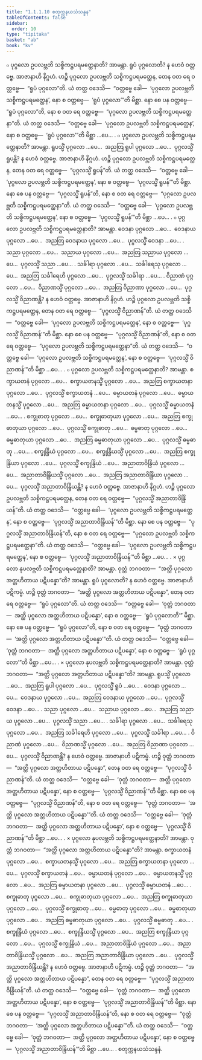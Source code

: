 ```yaml
---
title: "1.1.1.10 စတုက္ကနယသံသန္ဒန"
tableOfContents: false
sidebar:
  order: 10
type: "tipitaka"
basket: "ab"
book: "kv"
---
```



<DynamicBreadcrumb />

<Division number="46" book="kv" e="ch" v="32" p="21">

<Paragraph number="119" book="kv">
๐ ပုဂ္ဂလော ဥပလဗ္ဘတိ သစ္စိကဋ္ဌပရမတ္ထေနာတိ? အာမန္တာ. ရူပံ ပုဂ္ဂလောတိ? န ဟေဝံ ဝတ္တဗ္ဗေ.
</Paragraph>

<Paragraph number="120" book="kv">
အာဇာနာဟိ နိဂ္ဂဟံ. ဟဉ္စိ ပုဂ္ဂလော ဥပလဗ္ဘတိ သစ္စိကဋ္ဌပရမတ္ထေန, တေန ဝတ ရေ ဝတ္တဗ္ဗေ—  “ရူပံ ပုဂ္ဂလော”တိ. ယံ တတ္ထ ဝဒေသိ—  “ဝတ္တဗ္ဗေ ခေါ—  ‘ပုဂ္ဂလော ဥပလဗ္ဘတိ သစ္စိကဋ္ဌပရမတ္ထေန’, နော စ ဝတ္တဗ္ဗေ—  ‘ရူပံ ပုဂ္ဂလော’”တိ မိစ္ဆာ.
</Paragraph>

<Paragraph number="121" book="kv">
နော စေ ပန ဝတ္တဗ္ဗေ—  “ရူပံ ပုဂ္ဂလော”တိ, နော စ ဝတ ရေ ဝတ္တဗ္ဗေ—  “ပုဂ္ဂလော ဥပလဗ္ဘတိ သစ္စိကဋ္ဌပရမတ္ထေနာ”တိ. ယံ တတ္ထ ဝဒေသိ—  “ဝတ္တဗ္ဗေ ခေါ—  ‘ပုဂ္ဂလော ဥပလဗ္ဘတိ သစ္စိကဋ္ဌပရမတ္ထေန’, နော စ ဝတ္တဗ္ဗေ—  ‘ရူပံ ပုဂ္ဂလော’”တိ မိစ္ဆာ …ပေ… .
</Paragraph>

</Division>
<Division number="47" book="kv" e="ch" v="32" p="22">

<Paragraph number="122" book="kv">
๐ ပုဂ္ဂလော ဥပလဗ္ဘတိ သစ္စိကဋ္ဌပရမတ္ထေနာတိ? အာမန္တာ. ရူပသ္မိံ ပုဂ္ဂလော …ပေ…  အညတြ ရူပါ ပုဂ္ဂလော …ပေ…  ပုဂ္ဂလသ္မိံ ရူပန္တိ? န ဟေဝံ ဝတ္တဗ္ဗေ.
</Paragraph>

<Paragraph number="123" book="kv">
အာဇာနာဟိ နိဂ္ဂဟံ. ဟဉ္စိ ပုဂ္ဂလော ဥပလဗ္ဘတိ သစ္စိကဋ္ဌပရမတ္ထေန, တေန ဝတ ရေ ဝတ္တဗ္ဗေ—  “ပုဂ္ဂလသ္မိံ ရူပန်”တိ. ယံ တတ္ထ ဝဒေသိ—  “ဝတ္တဗ္ဗေ ခေါ—  ‘ပုဂ္ဂလော ဥပလဗ္ဘတိ သစ္စိကဋ္ဌပရမတ္ထေန’, နော စ ဝတ္တဗ္ဗေ—  ‘ပုဂ္ဂလသ္မိံ ရူပန်’”တိ မိစ္ဆာ.
</Paragraph>

<Paragraph number="124" book="kv">
နော စေ ပန ဝတ္တဗ္ဗေ—  “ပုဂ္ဂလသ္မိံ ရူပန်”တိ, နော စ ဝတ ရေ ဝတ္တဗ္ဗေ—  “ပုဂ္ဂလော ဥပလဗ္ဘတိ သစ္စိကဋ္ဌပရမတ္ထေနာ”တိ. ယံ တတ္ထ ဝဒေသိ—  “ဝတ္တဗ္ဗေ ခေါ—  ‘ပုဂ္ဂလော ဥပလဗ္ဘတိ သစ္စိကဋ္ဌပရမတ္ထေန’, နော စ ဝတ္တဗ္ဗေ—  ‘ပုဂ္ဂလသ္မိံ ရူပန်’”တိ မိစ္ဆာ …ပေ… .
</Paragraph>

</Division>
<Division number="48" book="kv" e="ch" v="32" p="22">

<Paragraph number="125" book="kv">
๐ ပုဂ္ဂလော ဥပလဗ္ဘတိ သစ္စိကဋ္ဌပရမတ္ထေနာတိ? အာမန္တာ. ဝေဒနာ ပုဂ္ဂလော …ပေ…  ဝေဒနာယ ပုဂ္ဂလော …ပေ…  အညတြ ဝေဒနာယ ပုဂ္ဂလော …ပေ…  ပုဂ္ဂလသ္မိံ ဝေဒနာ …ပေ… .
</Paragraph>

<Paragraph number="126" book="kv">
သညာ ပုဂ္ဂလော …ပေ…  သညာယ ပုဂ္ဂလော …ပေ…  အညတြ သညာယ ပုဂ္ဂလော …ပေ…  ပုဂ္ဂလသ္မိံ သညာ …ပေ… .
</Paragraph>

<Paragraph number="127" book="kv">
သင်္ခါရာ ပုဂ္ဂလော …ပေ…  သင်္ခါရေသု ပုဂ္ဂလော …ပေ…  အညတြ သင်္ခါရေဟိ ပုဂ္ဂလော …ပေ…  ပုဂ္ဂလသ္မိံ သင်္ခါရာ …ပေ… .
</Paragraph>

<Paragraph number="128" book="kv">
ဝိညာဏံ ပုဂ္ဂလော …ပေ…  ဝိညာဏသ္မိံ ပုဂ္ဂလော …ပေ…  အညတြ ဝိညာဏာ ပုဂ္ဂလော …ပေ…  ပုဂ္ဂလသ္မိံ ဝိညာဏန္တိ? န ဟေဝံ ဝတ္တဗ္ဗေ.
</Paragraph>

<Paragraph number="129" book="kv">
အာဇာနာဟိ နိဂ္ဂဟံ. ဟဉ္စိ ပုဂ္ဂလော ဥပလဗ္ဘတိ သစ္စိကဋ္ဌပရမတ္ထေန, တေန ဝတ ရေ ဝတ္တဗ္ဗေ—  “ပုဂ္ဂလသ္မိံ ဝိညာဏန်”တိ. ယံ တတ္ထ ဝဒေသိ—  “ဝတ္တဗ္ဗေ ခေါ—  ‘ပုဂ္ဂလော ဥပလဗ္ဘတိ သစ္စိကဋ္ဌပရမတ္ထေန’, နော စ ဝတ္တဗ္ဗေ—  ‘ပုဂ္ဂလသ္မိံ ဝိညာဏန်’”တိ မိစ္ဆာ.
</Paragraph>

<Paragraph number="130" book="kv">
နော စေ ပန ဝတ္တဗ္ဗေ—  “ပုဂ္ဂလသ္မိံ ဝိညာဏန်”တိ, နော စ ဝတ ရေ ဝတ္တဗ္ဗေ—  “ပုဂ္ဂလော ဥပလဗ္ဘတိ သစ္စိကဋ္ဌပရမတ္ထေနာ”တိ. ယံ တတ္ထ ဝဒေသိ—  “ဝတ္တဗ္ဗေ ခေါ—  ‘ပုဂ္ဂလော ဥပလဗ္ဘတိ သစ္စိကဋ္ဌပရမတ္ထေန’, နော စ ဝတ္တဗ္ဗေ—  ‘ပုဂ္ဂလသ္မိံ ဝိညာဏန်’”တိ မိစ္ဆာ …ပေ… .
</Paragraph>

</Division>
<Division number="49" book="kv" e="ch" v="32" p="23">

<Paragraph number="131" book="kv">
๐ ပုဂ္ဂလော ဥပလဗ္ဘတိ သစ္စိကဋ္ဌပရမတ္ထေနာတိ? အာမန္တာ. စက္ခာယတနံ ပုဂ္ဂလော …ပေ…  စက္ခာယတနသ္မိံ ပုဂ္ဂလော …ပေ…  အညတြ စက္ခာယတနာ ပုဂ္ဂလော …ပေ…  ပုဂ္ဂလသ္မိံ စက္ခာယတနံ …ပေ…  ဓမ္မာယတနံ ပုဂ္ဂလော …ပေ…  ဓမ္မာယတနသ္မိံ ပုဂ္ဂလော …ပေ…  အညတြ ဓမ္မာယတနာ ပုဂ္ဂလော …ပေ…  ပုဂ္ဂလသ္မိံ ဓမ္မာယတနံ …ပေ… .
</Paragraph>

<Paragraph number="132" book="kv">
စက္ခုဓာတု ပုဂ္ဂလော …ပေ…  စက္ခုဓာတုယာ ပုဂ္ဂလော …ပေ…  အညတြ စက္ခုဓာတုယာ ပုဂ္ဂလော …ပေ…  ပုဂ္ဂလသ္မိံ စက္ခုဓာတု …ပေ…  ဓမ္မဓာတု ပုဂ္ဂလော …ပေ…  ဓမ္မဓာတုယာ ပုဂ္ဂလော …ပေ…  အညတြ ဓမ္မဓာတုယာ ပုဂ္ဂလော …ပေ…  ပုဂ္ဂလသ္မိံ ဓမ္မဓာတု …ပေ… .
</Paragraph>

<Paragraph number="133" book="kv">
စက္ခုန္ဒြိယံ ပုဂ္ဂလော …ပေ…  စက္ခုန္ဒြိယသ္မိံ ပုဂ္ဂလော …ပေ…  အညတြ စက္ခုန္ဒြိယာ ပုဂ္ဂလော …ပေ…  ပုဂ္ဂလသ္မိံ စက္ခုန္ဒြိယံ …ပေ…  အညာတာဝိန္ဒြိယံ ပုဂ္ဂလော …ပေ…  အညာတာဝိန္ဒြိယသ္မိံ ပုဂ္ဂလော …ပေ…  အညတြ အညာတာဝိန္ဒြိယာ ပုဂ္ဂလော …ပေ…  ပုဂ္ဂလသ္မိံ အညာတာဝိန္ဒြိယန္တိ? န ဟေဝံ ဝတ္တဗ္ဗေ.
</Paragraph>

<Paragraph number="134" book="kv">
အာဇာနာဟိ နိဂ္ဂဟံ. ဟဉ္စိ ပုဂ္ဂလော ဥပလဗ္ဘတိ သစ္စိကဋ္ဌပရမတ္ထေန, တေန ဝတ ရေ ဝတ္တဗ္ဗေ—  “ပုဂ္ဂလသ္မိံ အညာတာဝိန္ဒြိယန်”တိ. ယံ တတ္ထ ဝဒေသိ—  “ဝတ္တဗ္ဗေ ခေါ—  ‘ပုဂ္ဂလော ဥပလဗ္ဘတိ သစ္စိကဋ္ဌပရမတ္ထေန’, နော စ ဝတ္တဗ္ဗေ—  ‘ပုဂ္ဂလသ္မိံ အညာတာဝိန္ဒြိယန်’”တိ မိစ္ဆာ.
</Paragraph>

<Paragraph number="135" book="kv">
နော စေ ပန ဝတ္တဗ္ဗေ—  “ပုဂ္ဂလသ္မိံ အညာတာဝိန္ဒြိယန်”တိ, နော စ ဝတ ရေ ဝတ္တဗ္ဗေ—  “ပုဂ္ဂလော ဥပလဗ္ဘတိ သစ္စိကဋ္ဌပရမတ္ထေနာ”တိ. ယံ တတ္ထ ဝဒေသိ—  “ဝတ္တဗ္ဗေ ခေါ—  ‘ပုဂ္ဂလော ဥပလဗ္ဘတိ သစ္စိကဋ္ဌပရမတ္ထေန’, နော စ ဝတ္တဗ္ဗေ—  ‘ပုဂ္ဂလသ္မိံ အညာတာဝိန္ဒြိယန်’”တိ မိစ္ဆာ …ပေ… .
</Paragraph>

</Division>
<Division number="50" book="kv" e="ch" v="32" p="23">

<Paragraph number="136" book="kv">
× ပုဂ္ဂလော နုပလဗ္ဘတိ သစ္စိကဋ္ဌပရမတ္ထေနာတိ? အာမန္တာ. ဝုတ္တံ ဘဂဝတာ—  “အတ္ထိ ပုဂ္ဂလော အတ္တဟိတာယ ပဋိပန္နော”တိ? အာမန္တာ. ရူပံ ပုဂ္ဂလောတိ? န ဟေဝံ ဝတ္တဗ္ဗေ.
</Paragraph>

<Paragraph number="137" book="kv">
အာဇာနာဟိ ပဋိကမ္မံ. ဟဉ္စိ ဝုတ္တံ ဘဂဝတာ—  “အတ္ထိ ပုဂ္ဂလော အတ္တဟိတာယ ပဋိပန္နော”, တေန ဝတ ရေ ဝတ္တဗ္ဗေ—  “ရူပံ ပုဂ္ဂလော”တိ. ယံ တတ္ထ ဝဒေသိ—  “ဝတ္တဗ္ဗေ ခေါ—  ‘ဝုတ္တံ ဘဂဝတာ—  အတ္ထိ ပုဂ္ဂလော အတ္တဟိတာယ ပဋိပန္နော’, နော စ ဝတ္တဗ္ဗေ—  ‘ရူပံ ပုဂ္ဂလောတိ’” မိစ္ဆာ.
</Paragraph>

<Paragraph number="138" book="kv">
နော စေ ပန ဝတ္တဗ္ဗေ—  “ရူပံ ပုဂ္ဂလော”တိ, နော စ ဝတ ရေ ဝတ္တဗ္ဗေ—  “ဝုတ္တံ ဘဂဝတာ—  ‘အတ္ထိ ပုဂ္ဂလော အတ္တဟိတာယ ပဋိပန္နော’”တိ. ယံ တတ္ထ ဝဒေသိ—  “ဝတ္တဗ္ဗေ ခေါ—  ‘ဝုတ္တံ ဘဂဝတာ—  အတ္ထိ ပုဂ္ဂလော အတ္တဟိတာယ ပဋိပန္နော’, နော စ ဝတ္တဗ္ဗေ—  ‘ရူပံ ပုဂ္ဂလော’”တိ မိစ္ဆာ …ပေ… .
</Paragraph>

</Division>
<Division number="51" book="kv" e="ch" v="32" p="24">

<Paragraph number="139" book="kv">
× ပုဂ္ဂလော နုပလဗ္ဘတိ သစ္စိကဋ္ဌပရမတ္ထေနာတိ? အာမန္တာ. ဝုတ္တံ ဘဂဝတာ—  “အတ္ထိ ပုဂ္ဂလော အတ္တဟိတာယ ပဋိပန္နော”တိ? အာမန္တာ. ရူပသ္မိံ ပုဂ္ဂလော …ပေ…  အညတြ ရူပါ ပုဂ္ဂလော …ပေ…  ပုဂ္ဂလသ္မိံ ရူပံ …ပေ… .
</Paragraph>

<Paragraph number="140" book="kv">
ဝေဒနာ ပုဂ္ဂလော …ပေ…  ဝေဒနာယ ပုဂ္ဂလော …ပေ…  အညတြ ဝေဒနာယ ပုဂ္ဂလော …ပေ…  ပုဂ္ဂလသ္မိံ ဝေဒနာ …ပေ… .
</Paragraph>

<Paragraph number="141" book="kv">
သညာ ပုဂ္ဂလော …ပေ…  သညာယ ပုဂ္ဂလော …ပေ…  အညတြ သညာယ ပုဂ္ဂလော …ပေ…  ပုဂ္ဂလသ္မိံ သညာ …ပေ… .
</Paragraph>

<Paragraph number="142" book="kv">
သင်္ခါရာ ပုဂ္ဂလော …ပေ…  သင်္ခါရေသု ပုဂ္ဂလော …ပေ…  အညတြ သင်္ခါရေဟိ ပုဂ္ဂလော …ပေ…  ပုဂ္ဂလသ္မိံ သင်္ခါရာ …ပေ… .
</Paragraph>

<Paragraph number="143" book="kv">
ဝိညာဏံ ပုဂ္ဂလော …ပေ…  ဝိညာဏသ္မိံ ပုဂ္ဂလော …ပေ…  အညတြ ဝိညာဏာ ပုဂ္ဂလော …ပေ…  ပုဂ္ဂလသ္မိံ ဝိညာဏန္တိ? န ဟေဝံ ဝတ္တဗ္ဗေ.
</Paragraph>

<Paragraph number="144" book="kv">
အာဇာနာဟိ ပဋိကမ္မံ. ဟဉ္စိ ဝုတ္တံ ဘဂဝတာ—  “အတ္ထိ ပုဂ္ဂလော အတ္တဟိတာယ ပဋိပန္နော”, တေန ဝတ ရေ ဝတ္တဗ္ဗေ—  “ပုဂ္ဂလသ္မိံ ဝိညာဏန်”တိ. ယံ တတ္ထ ဝဒေသိ—  “ဝတ္တဗ္ဗေ ခေါ—  ‘ဝုတ္တံ ဘဂဝတာ—  အတ္ထိ ပုဂ္ဂလော အတ္တဟိတာယ ပဋိပန္နော’, နော စ ဝတ္တဗ္ဗေ—  ‘ပုဂ္ဂလသ္မိံ ဝိညာဏန်’”တိ မိစ္ဆာ.
</Paragraph>

<Paragraph number="145" book="kv">
နော စေ ပန ဝတ္တဗ္ဗေ—  “ပုဂ္ဂလသ္မိံ ဝိညာဏန်”တိ, နော စ ဝတ ရေ ဝတ္တဗ္ဗေ—  “ဝုတ္တံ ဘဂဝတာ—  ‘အတ္ထိ ပုဂ္ဂလော အတ္တဟိတာယ ပဋိပန္နော’”တိ. ယံ တတ္ထ ဝဒေသိ—  “ဝတ္တဗ္ဗေ ခေါ—  ‘ဝုတ္တံ ဘဂဝတာ—  အတ္ထိ ပုဂ္ဂလော အတ္တဟိတာယ ပဋိပန္နော’, နော စ ဝတ္တဗ္ဗေ—  ‘ပုဂ္ဂလသ္မိံ ဝိညာဏန်’”တိ မိစ္ဆာ …ပေ… .
</Paragraph>

</Division>
<Division number="52" book="kv" e="ch" v="32" p="25">

<Paragraph number="146" book="kv">
× ပုဂ္ဂလော နုပလဗ္ဘတိ သစ္စိကဋ္ဌပရမတ္ထေနာတိ? အာမန္တာ. ဝုတ္တံ ဘဂဝတာ—  “အတ္ထိ ပုဂ္ဂလော အတ္တဟိတာယ ပဋိပန္နော”တိ? အာမန္တာ. စက္ခာယတနံ ပုဂ္ဂလော …ပေ…  စက္ခာယတနသ္မိံ ပုဂ္ဂလော …ပေ…  အညတြ စက္ခာယတနာ ပုဂ္ဂလော …ပေ…  ပုဂ္ဂလသ္မိံ စက္ခာယတနံ …ပေ…  ဓမ္မာယတနံ ပုဂ္ဂလော …ပေ…  ဓမ္မာယတနသ္မိံ ပုဂ္ဂလော …ပေ…  အညတြ ဓမ္မာယတနာ ပုဂ္ဂလော …ပေ…  ပုဂ္ဂလသ္မိံ ဓမ္မာယတနံ …ပေ… .
</Paragraph>

<Paragraph number="147" book="kv">
စက္ခုဓာတု ပုဂ္ဂလော …ပေ…  စက္ခုဓာတုယာ ပုဂ္ဂလော …ပေ…  အညတြ စက္ခုဓာတုယာ ပုဂ္ဂလော …ပေ…  ပုဂ္ဂလသ္မိံ စက္ခုဓာတု …ပေ…  ဓမ္မဓာတု ပုဂ္ဂလော …ပေ…  ဓမ္မဓာတုယာ ပုဂ္ဂလော …ပေ…  အညတြ ဓမ္မဓာတုယာ ပုဂ္ဂလော …ပေ…  ပုဂ္ဂလသ္မိံ ဓမ္မဓာတု …ပေ… .
</Paragraph>

<Paragraph number="148" book="kv">
စက္ခုန္ဒြိယံ ပုဂ္ဂလော …ပေ…  စက္ခုန္ဒြိယသ္မိံ ပုဂ္ဂလော …ပေ…  အညတြ စက္ခုန္ဒြိယာ ပုဂ္ဂလော …ပေ…  ပုဂ္ဂလသ္မိံ စက္ခုန္ဒြိယံ …ပေ…  အညာတာဝိန္ဒြိယံ ပုဂ္ဂလော …ပေ…  အညာတာဝိန္ဒြိယသ္မိံ ပုဂ္ဂလော …ပေ…  အညတြ အညာတာဝိန္ဒြိယာ ပုဂ္ဂလော …ပေ…  ပုဂ္ဂလသ္မိံ အညာတာဝိန္ဒြိယန္တိ? န ဟေဝံ ဝတ္တဗ္ဗေ.
</Paragraph>

<Paragraph number="149" book="kv">
အာဇာနာဟိ ပဋိကမ္မံ. ဟဉ္စိ ဝုတ္တံ ဘဂဝတာ—  “အတ္ထိ ပုဂ္ဂလော အတ္တဟိတာယ ပဋိပန္နော”, တေန ဝတ ရေ ဝတ္တဗ္ဗေ—  “ပုဂ္ဂလသ္မိံ အညာတာဝိန္ဒြိယန်”တိ. ယံ တတ္ထ ဝဒေသိ—  “ဝတ္တဗ္ဗေ ခေါ—  ‘ဝုတ္တံ ဘဂဝတာ—  အတ္ထိ ပုဂ္ဂလော အတ္တဟိတာယ ပဋိပန္နော’, နော စ ဝတ္တဗ္ဗေ—  ‘ပုဂ္ဂလသ္မိံ အညာတာဝိန္ဒြိယန်’”တိ မိစ္ဆာ.
</Paragraph>

<Paragraph number="150" book="kv">
နော စေ ပန ဝတ္တဗ္ဗေ—  “ပုဂ္ဂလသ္မိံ အညာတာဝိန္ဒြိယန်”တိ, နော စ ဝတ ရေ ဝတ္တဗ္ဗေ—  “ဝုတ္တံ ဘဂဝတာ—  ‘အတ္ထိ ပုဂ္ဂလော အတ္တဟိတာယ ပဋိပန္နော’”တိ. ယံ တတ္ထ ဝဒေသိ—  “ဝတ္တဗ္ဗေ ခေါ—  ‘ဝုတ္တံ ဘဂဝတာ—  အတ္ထိ ပုဂ္ဂလော အတ္တဟိတာယ ပဋိပန္နော’, နော စ ဝတ္တဗ္ဗေ—  ‘ပုဂ္ဂလသ္မိံ အညာတာဝိန္ဒြိယန်’”တိ မိစ္ဆာ …ပေ… .

</Paragraph>
</Division>

<Paragraph number="151" type="center" book="kv">
စတုက္ကနယသံသန္ဒနံ.
</Paragraph>